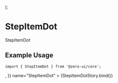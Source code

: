 
<Meta
  title="Components/Navigation/StepItem"
  component={[StepItemDot]}
  argTypes={{}}
/>

  <Space direction="row" wrap="wrap" justify="center" gap="4px">
    <StepItemDot {...args} />
  </Space>
);

# StepItemDot

StepItemDot

## Example Usage

```tsx
import { StepItemDot } from '@zero-ui/core';
```

<Canvas columns={2} withSource="close">
  <Story
    args={{
      orientation: 'vertical',
      label: 'Finished',
      description: 'This is a description.',
      state: 'stepCompleted',
      step: 1,
      size: 'small',
      icon: <MinusCircleFilled size={5} />,
    }}
    name="StepItemDot"
  >
    {StepItemDotStory.bind()}
  </Story>
</Canvas>

<ArgsTable of={StepItemDot} />

